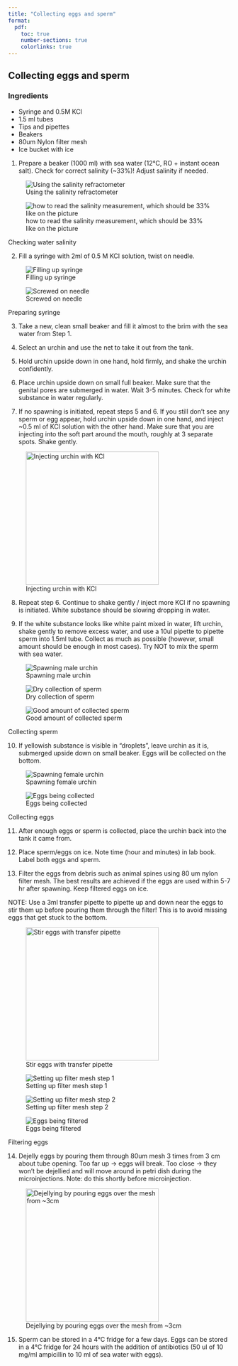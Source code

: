 ```yaml
---
title: "Collecting eggs and sperm"
format:
  pdf:
    toc: true
    number-sections: true
    colorlinks: true
---
```


## Collecting eggs and sperm {.unnumbered}

::: {.callout-tip icon="false" collapse="true" appearance="minimal"}
### Ingredients

-   Syringe and 0.5M KCl
-   1.5 ml tubes
-   Tips and pipettes
-   Beakers
-   80um Nylon filter mesh
-   Ice bucket with ice
:::

1.  Prepare a beaker (1000 ml) with sea water (12°C, RO + instant ocean salt). Check for correct salinity (\~33%)! Adjust salinity if needed.

::: {#fig-salinity layout="[40,40]"}
![Using the salinity refractometer](../micro_photos/included/salinity_check.jpg){#fig-salinity-filling}

![how to read the salinity measurement, which should be 33% like on the picture](../micro_photos/included/33_salinity.jpg){#fig-salinity-checking}

Checking water salinity
:::

2.  Fill a syringe with 2ml of 0.5 M KCl solution, twist on needle.

::: {#fig-kcl layout="[40,40]"}
![Filling up syringe](../micro_photos/included/filling_syringe.jpg){#fig-filling-syringe}

![Screwed on needle](../micro_photos/included/screw_on_needle_KCl.jpg){#fig-srew-needle}

Preparing syringe
:::

3.  Take a new, clean small beaker and fill it almost to the brim with the sea water from Step 1.

4.  Select an urchin and use the net to take it out from the tank.

5.  Hold urchin upside down in one hand, hold firmly, and shake the urchin confidently.

6.  Place urchin upside down on small full beaker. Make sure that the genital pores are submerged in water. Wait 3-5 minutes. Check for white substance in water regularly.

7.  If no spawning is initiated, repeat steps 5 and 6. If you still don't see any sperm or egg appear, hold urchin upside down in one hand, and inject \~0.5 ml of KCl solution with the other hand. Make sure that you are injecting into the soft part around the mouth, roughly at 3 separate spots. Shake gently.

![Injecting urchin with KCl](../micro_photos/included/kcl_injection.jpg){width="300"}

8.  Repeat step 6. Continue to shake gently / inject more KCl if no spawning is initiated. White substance should be slowing dropping in water.

9.  If the white substance looks like white paint mixed in water, lift urchin, shake gently to remove excess water, and use a 10ul pipette to pipette sperm into 1.5ml tube. Collect as much as possible (however, small amount should be enough in most cases). Try NOT to mix the sperm with sea water.

::: {layout="[40,40,40]"}
![Spawning male urchin](../micro_photos/included/male_spawning.jpg){#fig-male1}

![Dry collection of sperm](../micro_photos/included/sperm_dry_collection.jpg){#fig-male2}

![Good amount of collected sperm](../micro_photos/included/collected_sperm.jpg){#fig-male3}

Collecting sperm
:::

10. If yellowish substance is visible in “droplets”, leave urchin as it is, submerged upside down on small beaker. Eggs will be collected on the bottom.

::: {#fig-eggs layout="[40,40]"}
![Spawning female urchin](../micro_photos/included/female_spawining.jpg){#fig-female1}

![Eggs being collected](../micro_photos/included/female_spawining2.jpg){#fig-female2}

Collecting eggs
:::

11. After enough eggs or sperm is collected, place the urchin back into the tank it came from.

12. Place sperm/eggs on ice. Note time (hour and minutes) in lab book. Label both eggs and sperm.

13. Filter the eggs from debris such as animal spines using 80 um nylon filter mesh. The best results are achieved if the eggs are used within 5-7 hr after spawning. Keep filtered eggs on ice.

NOTE: Use a 3ml transfer pipette to pipette up and down near the eggs to stir them up before pouring them through the filter! This is to avoid missing eggs that get stuck to the bottom.

![Stir eggs with transfer pipette](../micro_photos/included/stir_eggs.jpg){width="300"}

::: {#fig-filtering layout="[40,40,40]"}
![Setting up filter mesh step 1](../micro_photos/included/filter_on_tube.jpg){#fig-filtering1}

![Setting up filter mesh step 2](../micro_photos/included/filter_on_tube2.jpg){#fig-filtering2}

![Eggs being filtered](../micro_photos/included/filter_eggs.jpg){#fig-filtering3}

Filtering eggs
:::

14. Dejelly eggs by pouring them through 80um mesh 3 times from 3 cm about tube opening. Too far up -\> eggs will break. Too close -\> they won’t be dejellied and will move around in petri dish during the microinjections. Note: do this shortly before microinjection.

![Dejellying by pouring eggs over the mesh from \~3cm](../micro_photos/included/dejellying.jpg){width="300"}

15. Sperm can be stored in a 4°C fridge for a few days. Eggs can be stored in a 4°C fridge for 24 hours with the addition of antibiotics (50 ul of 10 mg/ml ampicillin to 10 ml of sea water with eggs).
